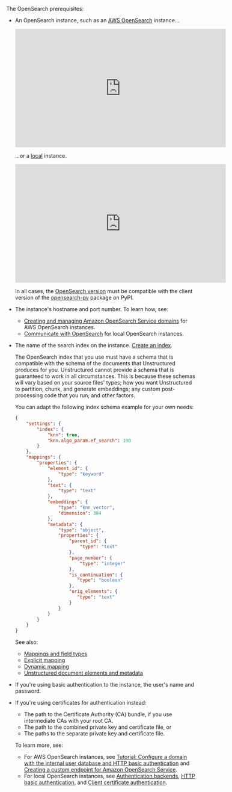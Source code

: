 The OpenSearch prerequisites:

- An OpenSearch instance, such as an [AWS OpenSearch](https://docs.aws.amazon.com/opensearch-service/latest/developerguide/setting-up.html) instance...

  <iframe
  width="560"
  height="315"
  src="https://www.youtube.com/embed/BNOYTbRbaFQ"
  title="YouTube video player"
  frameborder="0"
  allow="accelerometer; autoplay; clipboard-write; encrypted-media; gyroscope; picture-in-picture"
  allowfullscreen
  ></iframe>

  ...or a [local](https://opensearch.org/downloads.html) instance.

  <iframe
  width="560"
  height="315"
  src="https://www.youtube.com/embed/Rew3_pNnYIs"
  title="YouTube video player"
  frameborder="0"
  allow="accelerometer; autoplay; clipboard-write; encrypted-media; gyroscope; picture-in-picture"
  allowfullscreen
  ></iframe>

  In all cases, the [OpenSearch version](https://github.com/opensearch-project/opensearch-py/blob/main/COMPATIBILITY.md) must be compatible with the client version of the [opensearch-py](https://github.com/opensearch-project/opensearch-py/blob/main/COMPATIBILITY.md) package on PyPI. 

- The instance's hostname and port number. To learn how, see:

  - [Creating and managing Amazon OpenSearch Service domains](https://docs.aws.amazon.com/opensearch-service/latest/developerguide/createupdatedomains.html) for AWS OpenSearch instances.
  - [Communicate with OpenSearch](https://opensearch.org/docs/latest/getting-started/communicate/) for local OpenSearch instances.

- The name of the search index on the instance. [Create an index](https://opensearch.org/docs/latest/api-reference/index-apis/create-index/).

  The OpenSearch index that you use must have a schema that is compatible with the schema of the documents 
  that Unstructured produces for you. Unstructured cannot provide a schema that is guaranteed to work in all 
  circumstances. This is because these schemas will vary based on your source files' types; how you 
  want Unstructured to partition, chunk, and generate embeddings; any custom post-processing code that you run; and other factors. 

  You can adapt the following index schema example for your own needs:

  ```json
  {
      "settings": {
          "index": {
              "knn": true,
              "knn.algo_param.ef_search": 100
          }
      },
      "mappings": {
          "properties": {
              "element_id": {
                  "type": "keyword"
              },
              "text": {
                  "type": "text"
              },
              "embeddings": {
                  "type": "knn_vector",
                  "dimension": 384
              },
              "metadata": {
                  "type": "object",
                  "properties": {
                      "parent_id": {
                          "type": "text"
                      },
                      "page_number": {
                          "type": "integer"
                      },
                      "is_continuation": {
                         "type": "boolean"
                      },
                      "orig_elements": {
                         "type": "text"
                      }
                  }
              }
          }
      }
  }
  ```

  See also: 

  - [Mappings and field types](https://opensearch.org/docs/latest/field-types/)
  - [Explicit mapping](https://opensearch.org/docs/latest/field-types/#explicit-mapping)
  - [Dynamic mapping](https://opensearch.org/docs/latest/field-types/#dynamic-mapping)
  - [Unstructured document elements and metadata](/api-reference/api-services/document-elements)
 
- If you're using basic authentication to the instance, the user's name and password.
- If you're using certificates for authentication instead:

  - The path to the Certificate Authority (CA) bundle, if you use intermediate CAs with your root CA.
  - The path to the combined private key and certificate file, or
  - The paths to the separate private key and certificate file. 

  To learn more, see:

  - For AWS OpenSearch instances, see [Tutorial: Configure a domain with the internal user database and HTTP basic authentication](https://docs.aws.amazon.com/opensearch-service/latest/developerguide/fgac-http-auth.html) and [Creating a custom endpoint for Amazon OpenSearch Service](https://docs.aws.amazon.com/opensearch-service/latest/developerguide/customendpoint.html).
  - For local OpenSearch instances, see [Authentication backends](https://opensearch.org/docs/latest/security/authentication-backends/authc-index/), [HTTP basic authentication](https://opensearch.org/docs/latest/security/authentication-backends/basic-authc/), and [Client certificate authentication](https://opensearch.org/docs/latest/security/authentication-backends/client-auth/).




